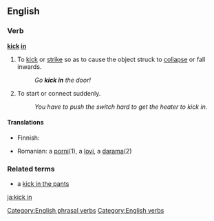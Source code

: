 ==English==

===Verb===
'''[[kick]] [[in]]'''

# To [[kick]] or [[strike]] so as to cause the object struck to [[collapse]] or fall inwards.
#: ''Go '''kick in''' the door!''
# {{idiom}} To start or connect suddenly.
#: ''You have to push the switch hard to get the heater to kick in.''

====Translations====
{{top}}
*Finnish: {{t+|fi|potkaista}} {{t+|fi|sisään}}
{{mid}}
*Romanian: a [[porni]](1), a [[lovi]], a [[darama]](2)
{{bottom}}

===Related terms===
*a [[kick in the pants]]

[[Category:English phrasal verbs]]
[[Category:English verbs]]
[[ja:kick in]]